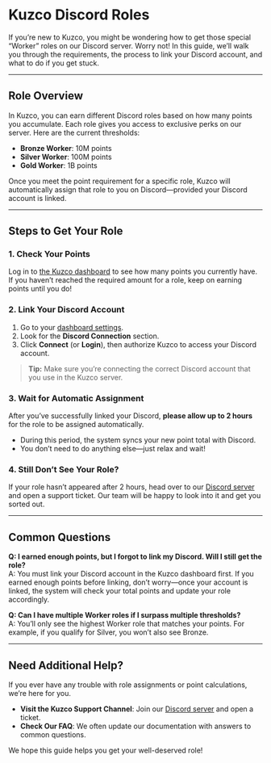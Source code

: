 # Kuzco Discord Roles

If you’re new to Kuzco, you might be wondering how to get those special “Worker” roles on our Discord server. Worry not! In this guide, we’ll walk you through the requirements, the process to link your Discord account, and what to do if you get stuck.

---

## Role Overview

In Kuzco, you can earn different Discord roles based on how many points you accumulate. Each role gives you access to exclusive perks on our server. Here are the current thresholds:

- **Bronze Worker**: 10M points  
- **Silver Worker**: 100M points  
- **Gold Worker**: 1B points  

Once you meet the point requirement for a specific role, Kuzco will automatically assign that role to you on Discord—provided your Discord account is linked.

---

## Steps to Get Your Role

### 1. Check Your Points
Log in to [the Kuzco dashboard](https://kuzco.xyz/dashboard) to see how many points you currently have. If you haven’t reached the required amount for a role, keep on earning points until you do!

### 2. Link Your Discord Account
1. Go to your [dashboard settings](https://kuzco.xyz/dashboard/settings).  
2. Look for the **Discord Connection** section.  
3. Click **Connect** (or **Login**), then authorize Kuzco to access your Discord account.  

> **Tip:** Make sure you’re connecting the correct Discord account that you use in the Kuzco server.

### 3. Wait for Automatic Assignment
After you’ve successfully linked your Discord, **please allow up to 2 hours** for the role to be assigned automatically.  
- During this period, the system syncs your new point total with Discord.  
- You don’t need to do anything else—just relax and wait!

### 4. Still Don’t See Your Role?
If your role hasn’t appeared after 2 hours, head over to our [Discord server](https://discord.gg/kuzco) and open a support ticket. Our team will be happy to look into it and get you sorted out.

---

## Common Questions

**Q: I earned enough points, but I forgot to link my Discord. Will I still get the role?**  
A: You must link your Discord account in the Kuzco dashboard first. If you earned enough points before linking, don’t worry—once your account is linked, the system will check your total points and update your role accordingly.

**Q: Can I have multiple Worker roles if I surpass multiple thresholds?**  
A: You’ll only see the highest Worker role that matches your points. For example, if you qualify for Silver, you won’t also see Bronze.

---

## Need Additional Help?

If you ever have any trouble with role assignments or point calculations, we’re here for you.  
- **Visit the Kuzco Support Channel**: Join our [Discord server](https://discord.gg/kuzco) and open a ticket.  
- **Check Our FAQ**: We often update our documentation with answers to common questions.

We hope this guide helps you get your well-deserved role!
